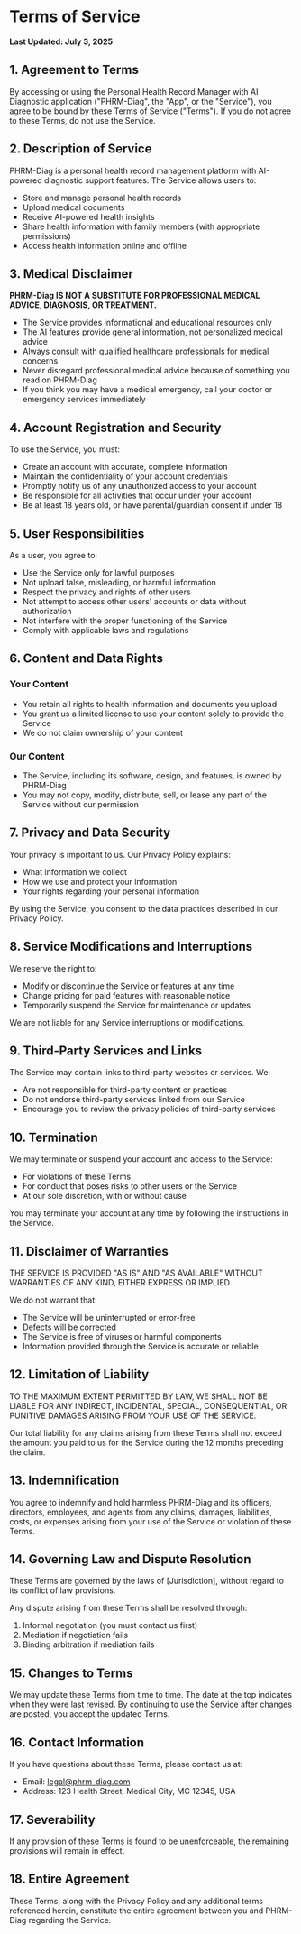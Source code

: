 # Terms of Service

**Last Updated: July 3, 2025**

## 1. Agreement to Terms

By accessing or using the Personal Health Record Manager with AI Diagnostic application ("PHRM-Diag", the "App", or the "Service"), you agree to be bound by these Terms of Service ("Terms"). If you do not agree to these Terms, do not use the Service.

## 2. Description of Service

PHRM-Diag is a personal health record management platform with AI-powered diagnostic support features. The Service allows users to:

- Store and manage personal health records
- Upload medical documents
- Receive AI-powered health insights
- Share health information with family members (with appropriate permissions)
- Access health information online and offline

## 3. Medical Disclaimer

**PHRM-Diag IS NOT A SUBSTITUTE FOR PROFESSIONAL MEDICAL ADVICE, DIAGNOSIS, OR TREATMENT.**

- The Service provides informational and educational resources only
- The AI features provide general information, not personalized medical advice
- Always consult with qualified healthcare professionals for medical concerns
- Never disregard professional medical advice because of something you read on PHRM-Diag
- If you think you may have a medical emergency, call your doctor or emergency services immediately

## 4. Account Registration and Security

To use the Service, you must:

- Create an account with accurate, complete information
- Maintain the confidentiality of your account credentials
- Promptly notify us of any unauthorized access to your account
- Be responsible for all activities that occur under your account
- Be at least 18 years old, or have parental/guardian consent if under 18

## 5. User Responsibilities

As a user, you agree to:

- Use the Service only for lawful purposes
- Not upload false, misleading, or harmful information
- Respect the privacy and rights of other users
- Not attempt to access other users' accounts or data without authorization
- Not interfere with the proper functioning of the Service
- Comply with applicable laws and regulations

## 6. Content and Data Rights

### Your Content

- You retain all rights to health information and documents you upload
- You grant us a limited license to use your content solely to provide the Service
- We do not claim ownership of your content

### Our Content

- The Service, including its software, design, and features, is owned by PHRM-Diag
- You may not copy, modify, distribute, sell, or lease any part of the Service without our permission

## 7. Privacy and Data Security

Your privacy is important to us. Our Privacy Policy explains:

- What information we collect
- How we use and protect your information
- Your rights regarding your personal information

By using the Service, you consent to the data practices described in our Privacy Policy.

## 8. Service Modifications and Interruptions

We reserve the right to:

- Modify or discontinue the Service or features at any time
- Change pricing for paid features with reasonable notice
- Temporarily suspend the Service for maintenance or updates

We are not liable for any Service interruptions or modifications.

## 9. Third-Party Services and Links

The Service may contain links to third-party websites or services. We:

- Are not responsible for third-party content or practices
- Do not endorse third-party services linked from our Service
- Encourage you to review the privacy policies of third-party services

## 10. Termination

We may terminate or suspend your account and access to the Service:

- For violations of these Terms
- For conduct that poses risks to other users or the Service
- At our sole discretion, with or without cause

You may terminate your account at any time by following the instructions in the Service.

## 11. Disclaimer of Warranties

THE SERVICE IS PROVIDED "AS IS" AND "AS AVAILABLE" WITHOUT WARRANTIES OF ANY KIND, EITHER EXPRESS OR IMPLIED.

We do not warrant that:

- The Service will be uninterrupted or error-free
- Defects will be corrected
- The Service is free of viruses or harmful components
- Information provided through the Service is accurate or reliable

## 12. Limitation of Liability

TO THE MAXIMUM EXTENT PERMITTED BY LAW, WE SHALL NOT BE LIABLE FOR ANY INDIRECT, INCIDENTAL, SPECIAL, CONSEQUENTIAL, OR PUNITIVE DAMAGES ARISING FROM YOUR USE OF THE SERVICE.

Our total liability for any claims arising from these Terms shall not exceed the amount you paid to us for the Service during the 12 months preceding the claim.

## 13. Indemnification

You agree to indemnify and hold harmless PHRM-Diag and its officers, directors, employees, and agents from any claims, damages, liabilities, costs, or expenses arising from your use of the Service or violation of these Terms.

## 14. Governing Law and Dispute Resolution

These Terms are governed by the laws of [Jurisdiction], without regard to its conflict of law provisions.

Any dispute arising from these Terms shall be resolved through:

1. Informal negotiation (you must contact us first)
2. Mediation if negotiation fails
3. Binding arbitration if mediation fails

## 15. Changes to Terms

We may update these Terms from time to time. The date at the top indicates when they were last revised. By continuing to use the Service after changes are posted, you accept the updated Terms.

## 16. Contact Information

If you have questions about these Terms, please contact us at:

- Email: legal@phrm-diag.com
- Address: 123 Health Street, Medical City, MC 12345, USA

## 17. Severability

If any provision of these Terms is found to be unenforceable, the remaining provisions will remain in effect.

## 18. Entire Agreement

These Terms, along with the Privacy Policy and any additional terms referenced herein, constitute the entire agreement between you and PHRM-Diag regarding the Service.

